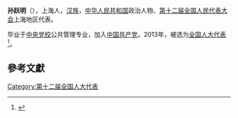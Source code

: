 '''孙跃明'''（{{bd|1963年||}}），上海人，[[汉族|汉族]]，[[中华人民共和国|中华人民共和国]]政治人物、[[第十二届全国人民代表大会|第十二届全国人民代表大会]]上海地区代表。

毕业于[[中央党校|中央党校]]公共管理专业，加入[[中国共产党|中国共产党]]。2013年，被选为[[全国人大代表|全国人大代表]]<ref>{{cite news|title=全国人大代表信息-孙跃明|url=http://210.82.31.1:8084/delegate/viewDelegate.action?dbid=120629|accessdate=2013-03-28|newspaper=全国人大网|archive-url=https://web.archive.org/web/20180929154712/http://www.npc.gov.cn/delegate/viewDelegate.action?dbid=120629|archive-date=2018-09-29|dead-url=yes}}</ref>。

==參考文獻==
{{reflist}}
{{中国政治人物小作品}}

[[Category:第十二届全国人大代表|Category:第十二届全国人大代表]]